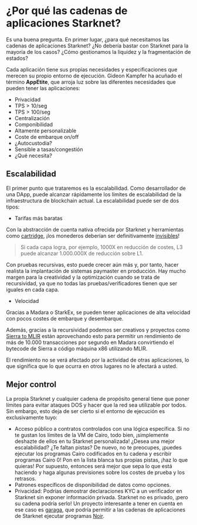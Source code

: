 # ¿Por qué las cadenas de aplicaciones Starknet?

Es una buena pregunta. En primer lugar, ¿para qué necesitamos las cadenas de aplicaciones Starknet? 
¿No debería bastar con Starknet para la mayoría de los casos? ¿Cómo gestionamos la liquidez y la fragmentación de estados?

Cada aplicación tiene sus propias necesidades y especificaciones que merecen su propio entorno de ejecución. 
Gideon Kampfer ha acuñado el término **AppEtite**, que arroja luz sobre las diferentes necesidades que pueden tener las 
aplicaciones:

- Privacidad
- TPS > 10/seg
- TPS > 100/seg
- Centralización
- Componibilidad
- Altamente personalizable
- Coste de embarque on/off
- ¿Autocustodia?
- Sensible a tasas/congestión
- ¿Qué necesita?

## Escalabilidad

El primer punto que trataremos es la escalabilidad. Como desarrollador de una DApp, puede alcanzar rápidamente 
los límites de escalabilidad de la infraestructura de blockchain actual. La escalabilidad puede ser de dos tipos:

- Tarifas más baratas

Con la abstracción de cuenta nativa ofrecida por Starknet y herramientas como [cartridge](https://cartridge.gg/), 
¡los monederos deberían ser definitivamente [invisibles](https://mirror.xyz/sylve.eth/A8VnNvBVbc0aXmW2FlG58ysI8oZUnH0HGwwjIsQGHUk)!

> Si cada capa logra, por ejemplo, 1000X en reducción de costes, L3 puede alcanzar 1.000.000X de reducción sobre L1.

Con pruebas recursivas, esto puede crecer aún más y, por tanto, hacer realista la implantación de sistemas paymaster 
en producción. Hay mucho margen para la creatividad y la optimización cuando se trata de recursividad, ya que no todas 
las pruebas/verificadores tienen que ser iguales en cada capa.

- Velocidad

Gracias a Madara o StarkEx, se pueden tener aplicaciones de alta velocidad con pocos costes de embarque y desembarque.

Además, gracias a la recursividad podemos ser creativos y proyectos como [Sierra to MLIR](https://github.com/lambdaclass/cairo_sierra2mlir) están aprovechando esto para 
permitir un rendimiento de más de 10.000 transacciones por segundo en Madara convirtiendo el bytecode de Sierra a código 
máquina x86 utilizando MLIR.

El rendimiento no se verá afectado por la actividad de otras aplicaciones, lo que significa que lo que ocurra en otros 
lugares no le afectará a usted.

## Mejor control

La propia Starknet y cualquier cadena de propósito general tiene que poner límites para evitar ataques DOS y hacer 
que la red sea utilizable por todos. Sin embargo, esto deja de ser cierto si el entorno de ejecución es 
exclusivamente tuyo:

- Acceso público a contratos controlados con una lógica específica. Si no te gustan los límites de la VM de Cairo, 
todo bien, ¡simplemente deshazte de ellos en tu Starknet personalizada! ¿Desea una mejor escalabilidad? ¿Te faltan pistas? De nuevo, no te preocupes, ¡puedes ejecutar los programas Cairo codificados en tu cadena y escribir programas Cairo 0! Pon en la lista blanca tus propias pistas, ¡haz lo que quieras! Por supuesto, entonces será mejor que sepa lo que está haciendo y haga algunas previsiones sobre los costes de prueba y los retrasos.
- Patrones específicos de disponibilidad de datos como opciones.
- Privacidad: Podrías demostrar declaraciones KYC a un verificador en Starknet sin exponer información privada. 
Starknet no es privado, ¡pero su cadena podría serlo! Un proyecto interesante a tener en cuenta en ese caso es [garaga](https://github.com/keep-starknet-strange/garaga), 
que podría permitir a las cadenas de aplicaciones de Starknet ejecutar programas [Noir](https://github.com/noir-lang/noir).

